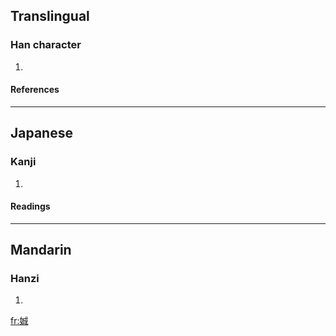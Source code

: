 ==Translingual==
===Han character===
{{Han char|rn=38|rad=女|as=07|sn=10|four=|canj=女戈竹尸 (VIHS)}}
# {{defn|Han|sort=女07}}
====References====
{{Han ref|kx=0262.010|dkj=06288|dj=0528.220|hdz=21043.100|uh=5A0D|ud=23053}}
----
==Japanese==
===Kanji===
{{ja-kanji|grade=|rs=女07}}
# {{defn|Japanese}} 
====Readings====
{{ja-readings|on=[[せい]] (sei), [[じょう]] (jō)|kun=[[すらりとしてみめよい]] (suraritoshitemimeyoi)}}
----
==Mandarin==
===Hanzi===
{{cmn-hanzi|pin=[[chéng]] (cheng2)|wg=ch'eng<sup>2</sup>}}
# {{defn|Mandarin}}

[[fr:娍]]
